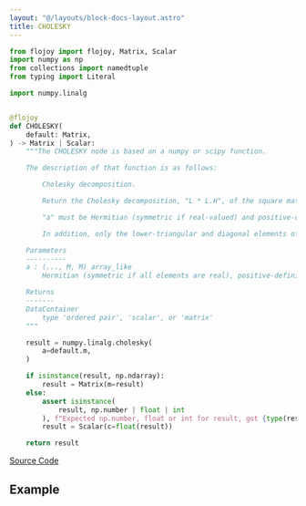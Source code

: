 ```yaml
---
layout: "@/layouts/block-docs-layout.astro"
title: CHOLESKY
---
```



<PythonDocsDisplay docstring={docstring} />

```python
from flojoy import flojoy, Matrix, Scalar
import numpy as np
from collections import namedtuple
from typing import Literal

import numpy.linalg


@flojoy
def CHOLESKY(
    default: Matrix,
) -> Matrix | Scalar:
    """The CHOLESKY node is based on a numpy or scipy function.

    The description of that function is as follows:

        Cholesky decomposition.

        Return the Cholesky decomposition, "L * L.H", of the square matrix "a", where "L" is lower-triangular and .H is the conjugate transpose operator (which is the ordinary transpose if "a" is real-valued).

        "a" must be Hermitian (symmetric if real-valued) and positive-definite. No checking is performed to verify whether "a" is Hermitian or not.

        In addition, only the lower-triangular and diagonal elements of "a" are used. Only "L" is actually returned.

    Parameters
    ----------
    a : (..., M, M) array_like
        Hermitian (symmetric if all elements are real), positive-definite input matrix.

    Returns
    -------
    DataContainer
        type 'ordered pair', 'scalar', or 'matrix'
    """

    result = numpy.linalg.cholesky(
        a=default.m,
    )

    if isinstance(result, np.ndarray):
        result = Matrix(m=result)
    else:
        assert isinstance(
            result, np.number | float | int
        ), f"Expected np.number, float or int for result, got {type(result)}"
        result = Scalar(c=float(result))

    return result

```

[Source Code](https://github.com/flojoy-ai/blocks/blob/main/blocks/NUMPY/LINALG/CHOLESKY/CHOLESKY.py)

## Example
